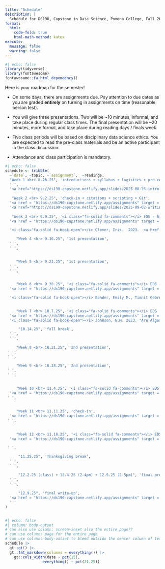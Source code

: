 ```yaml
---
title: "Schedule"
description: |
  Schedule for DS190, Capstone in Data Science, Pomona College, Fall 2025
format:
  html:
    code-fold: true
    html-math-method: katex
execute: 
  message: false
  warning: false
---
```



```r
#| echo: false
library(tidyverse)
library(fontawesome)
fontawesome::fa_html_dependency()
```

Here is your roadmap for the semester! 

-  On some days, there are <i class="fas fa-pencil-alt"></i> assignments due. Pay attention to due dates as you are graded **entirely** on turning in assignments on time (reasonable person test).

-  You will give three <i class = "fa-solid fa-microphone"></i> presentations. Two will be ~10 minutes, informal, and take place during regular class times. The final presentation will be ~20 minutes, more formal, and take place during reading days / finals week.

-  Five class periods will be based on disciplinary data science ethics. You are expected to <i class="fas fa-book-open"></i> read the pre-class materials and be an active <i class="fa-solid fa-comments"></i> participant in the class discussion. 

-   Attendance and class participation is mandatory. 


<!--
In order to use the icons, you need the fontawesome extension, https://github.com/quarto-ext/fontawesome

quarto add quarto-ext/fontawesome
-->


```r
#| echo: false
schedule <- tribble(
  ~`date`, ~topic, ~`assignment`,  ~readings,
  "Week 1 <br> 8.26.25", 'introductions + syllabus + logistics + pre-course survey', 
  ' ',
  '<a href="https://ds190-capstone.netlify.app/slides/2025-08-26-intro.html" target = "_blank"><i class="fa-solid fa-desktop"></i> Introduction</a>',
  
   "Week 2 <br> 9.2.25", 'check-in + citations + scripting + Git', 
  '<a href = "https://ds190-capstone.netlify.app/assignments" target = "_blank"><i class="fas fa-pencil-alt"></i> capstone topic</a>',
  '<a href="https://ds190-capstone.netlify.app/slides/2025-09-02-writing.html" target = "_blank"><i class="fa-solid fa-desktop"></i> Writing & Presenting</a> <br> <a href="https://ds190-capstone.netlify.app/slides/bibtex_example.qmd" target = "_blank"><i class="fa-solid fa-book-open"></i> BibTeX example</a> <br> <a href="https://ds190-capstone.netlify.app/slides/capstone.bib" target = "_blank"><i class="fa-solid fa-book-open"></i> .bib file</a>',
  
   "Week 3 <br> 9.9.25", '<i class="fa-solid fa-comments"></i> EDS - history', 
  '<a href = "https://ds190-capstone.netlify.app/assignments" target = "_blank"><i class="fas fa-pencil-alt"></i> annotated bibliography</a>',

  '<i class="fa-solid fa-book-open"></i> Clever, Iris.  2023.  <a href = "https://www.journals.uchicago.edu/doi/10.1086/723686" target = "_blank">"Biometry against Fascism: Geoffrey Morant, Race, and Anti-Racism in Twentieth-Century Physical Anthropology."</a>  Isis.<br> <i class="fa-solid fa-book-open"></i> Van Noorden, Richard.  2020.  "The Ethical Questions That Haunt Facial-Recognition Research." Nature. <a href="https://library.claremont.edu/" target = "_blank">log in to the library to access the article</a> <br> <i class="fa-solid fa-book-open"></i> Johnson, Thaddeus L., and Natasha N. Johnson. 2023. <a href="https://www.scientificamerican.com/article/police-facial-recognition-technology-cant-tell-black-people-apart/" target = "_blank">Police Facial Recognition Technology Cant Tell Black People Apart.</a> Scientific American.',

     "Week 4 <br> 9.16.25", '1st presentation', 
  ' ',
  ' ',

  
     "Week 5 <br> 9.23.25", '1st presentation', 
  ' ',
  ' ',

  
     "Week 6 <br> 9.30.25", '<i class="fa-solid fa-comments"></i> EDS - linguistics', 
  '<a href = "https://ds190-capstone.netlify.app/assignments" target = "_blank"><i class="fas fa-pencil-alt"></i> 1st outline</a>',

  '<i class="fa-solid fa-book-open"></i> Bender, Emily M., Timnit Gebru, Angelina McMillan-Major, and Shmargaret Shmitchell. 2021. <a href = "https://doi.org/10.1145/3442188.3445922" target = "_blank">"On the Dangers of Stochastic Parrots: Can Language Models Be Too Big?"</a> Proceedings of the 2021 ACM Conference on Fairness, Accountability, and Transparency,610–23. FAccT ’21. New York, NY, USA: Association for Computing Machinery. <br> <i class="fa-solid fa-book-open"></i> Beacken, Gabrielle, and Matthias Becker. 2025. <a href = "https://www.techpolicy.press/chatbot-grok-doesnt-glitch-it-reflects-x/" target = "_blank">"Chatbot Grok Doesn’t Glitch—It Reflects X."</a> Tech Policy Press. <br>  <i class="fa-solid fa-book-open"></i> Holliday, Nicole. 2025. <a href = "https://www.tiktok.com/@mixedlinguist/video/7517374618101992734" target = "_blank">"If Not Language, Why Language-Shaped?"</a> TikTokvideo.',

  
     "Week 7 <br> 10.7.25", '<i class="fa-solid fa-comments"></i> EDS - philosophy', 
  '<a href = "https://ds190-capstone.netlify.app/assignments" target = "_blank"><i class="fas fa-pencil-alt"></i> section draft</a>',
  '<i class="fa-solid fa-book-open"></i> Johnson, G.M. 2023. "Are Algorithms Value-Free? Feminist Theoretical Virtues in Machine Learning." Journal of Moral Philosophy 21 (1-2): 27-61. <a href = "https://doi.org/10.1163/17455243-20234372" target = "_blank">https://doi.org/10.1163/17455243-20234372</a> <b>the pdf is available on Canvas!!!!</b> <br> <i class="fa-solid fa-book-open"></i> Dastin, J. (2018, October 11). <a href = "https://www.reuters.com/article/world/insight-amazon-scraps-secret-ai-recruiting-tool-that-showed-bias-against-women-idUSKCN1MK0AG/" target = "_blank">"Insight — Amazon scraps secret AI recruiting tool that showed bias against women."</a> Reuters. ',

      "10.14.25", 'fall break', 
  ' ',
  ' ',
  
     "Week 8 <br> 10.21.25", '2nd presentation', 
 ' ',
 ' ',
  
     "Week 9 <br> 10.28.25", '2nd presentation', 
 ' ',
 ' ',

  
     "Week 10 <br> 11.4.25", '<i class="fa-solid fa-comments"></i> EDS - psychology', 
  '<a href = "https://ds190-capstone.netlify.app/assignments" target = "_blank"><i class="fas fa-pencil-alt"></i> introduction or 2nd section</a>',
 ' ',
  
  
     "Week 11 <br> 11.11.25", 'check-in', 
  '<a href = "https://ds190-capstone.netlify.app/assignments" target = "_blank"><i class="fas fa-pencil-alt"></i> ethics component</a>',
 ' ',
  
  
     "Week 12 <br> 11.18.25", '<i class="fa-solid fa-comments"></i> EDS - economics', 
  '<a href = "https://ds190-capstone.netlify.app/assignments" target = "_blank"><i class="fas fa-pencil-alt"></i> project draft</a>',

 ' ',

      "11.25.25", 'Thanksgiving break', 
  ' ',
  ' ',  
  
      "12.2.25 (class) + 12.4.25 (2-4pm) + 12.9.25 (2-5pm)", 'final presentations', 
  ' ',
  ' ',
 
      "12.9.25", 'final write-up', 
  '<a href = "https://ds190-capstone.netlify.app/assignments" target = "_blank"><i class="fas fa-pencil-alt"></i> final write-up</a>',
  ' ' 
)
  
```

```r
#| echo: false
#| column: body-outset
# can also use column: screen-inset also the entire page??
# can use column: page for the entire page
# can use column: body-outset to bleed outside the center column of text
schedule |> 
  gt::gt() |> 
  gt::fmt_markdown(columns = everything()) |> 
    gt::cols_width(date ~ pct(15),
                 everything() ~ pct(21.25)) 
```





